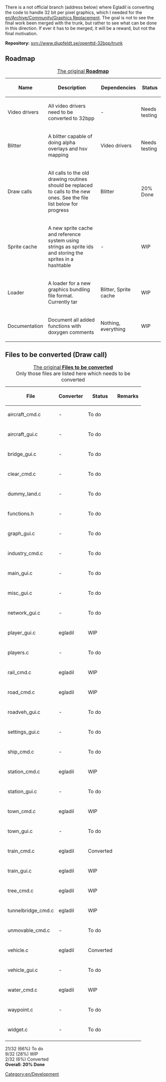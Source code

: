 There is a not official branch (address below) where Egladil is converting the code to handle 32 bit per pixel graphics, which I needed for the [[en/Archive/Community/Graphics Replacement]]. The goal is not to see the final work been merged with the trunk, but rather to see what can be done in this direction. If ever it has to be merged, it will be a reward, but not the final motivation.

'''Repository:''' [http://www.djupfeldt.se/trac/openttd-32bpp/browser/trunk svn://www.djupfeldt.se/openttd-32bpp/trunk]

==Roadmap==
{| border="1" width="100%"
|+ [http://www.djupfeldt.se/trac/openttd-32bpp/browser/trunk/docs/32bpp_roadmap.html?format=raw The original '''Roadmap''']
|-
! Name !! Description !! Dependencies !! Status

|-
| Video drivers|| All video drivers need to be converted to 32bpp || -
!class="checked2"| Needs testing

|-
| Blitter|| A blitter capable of doing alpha overlays and hsv mapping || Video drivers
!class="checked2"| Needs testing

|-
| Draw calls|| All calls to the old drawing routines should be replaced to calls to the new ones. See the file list below for progress || Blitter
!class="wip"| 20% Done

|-
| Sprite cache|| A new sprite cache and reference system using strings as sprite ids and storing the sprites in a hashtable || -
!class="wip"| WIP

|-
| Loader|| A loader for a new graphics bundling file format. Currently tar || Blitter, Sprite cache
!class="wip"| WIP

|-
| Documentation|| Document all added functions with doxygen comments || Nothing, everything
!class="wip"| WIP

|}

==Files to be converted (Draw call)==

{| border="1" width="100%"
|+ [http://www.djupfeldt.se/trac/openttd-32bpp/browser/trunk/docs/FilesList.html?format=raw The original '''Files to be converted''']<br>
Only those files are listed here which needs to be converted
|-
! File !! Converter !! Status !! Remarks

|-
|aircraft_cmd.c|| -
!class="unclaimed"| To do
|-
|-
|aircraft_gui.c|| -
!class="unclaimed"| To do
|-
|-
|bridge_gui.c|| -
!class="unclaimed"| To do
|-
|-
|clear_cmd.c|| -
!class="unclaimed"| To do
|-
|-
|dummy_land.c|| -
!class="unclaimed"| To do
|-
|-
|functions.h|| -
!class="unclaimed"| To do
|-
|-
|graph_gui.c|| -
!class="unclaimed"| To do
|-
|-
|industry_cmd.c|| -
!class="unclaimed"| To do
|-
|-
|main_gui.c|| -
!class="unclaimed"| To do
|-
|-
|misc_gui.c|| -
!class="unclaimed"| To do
|-
|-
|network_gui.c|| -
!class="unclaimed"| To do
|-
|-
|player_gui.c|| egladil
!class="wip"| WIP
|-
|-
|players.c|| -
!class="unclaimed"| To do
|-
|-
|rail_cmd.c|| egladil
!class="wip"| WIP
|-
|-
|road_cmd.c|| egladil
!class="wip"| WIP
|-
|-
|roadveh_gui.c|| -
!class="unclaimed"| To do
|-
|-
|settings_gui.c|| -
!class="unclaimed"| To do
|-
|-
|ship_cmd.c|| -
!class="unclaimed"| To do
|-
|-
|station_cmd.c|| egladil
!class="wip"| WIP
|-
|-
|station_gui.c|| -
!class="unclaimed"| To do
|-
|-
|town_cmd.c|| egladil
!class="wip"| WIP
|-
|-
|town_gui.c|| -
!class="unclaimed"| To do
|-
|-
|train_cmd.c|| egladil
!class="checked"| Converted
|-
|-
|train_gui.c|| egladil
!class="wip"| WIP
|-
|-
|tree_cmd.c|| egladil
!class="wip"| WIP
|-
|-
|tunnelbridge_cmd.c|| egladil
!class="wip"| WIP
|-
|-
|unmovable_cmd.c|| -
!class="unclaimed"| To do
|-
|-
|vehicle.c|| egladil
!class="checked"| Converted
|-
|-
|vehicle_gui.c|| -
!class="unclaimed"| To do
|-
|-
|water_cmd.c|| egladil
!class="wip"| WIP
|-
|-
|waypoint.c|| -
!class="unclaimed"| To do
|-
|-
|widget.c|| -
!class="unclaimed"| To do
|-

|}
21/32 (66%) To do<br>
9/32 (28%) WIP<br>
2/32 (6%) Converted<br>
<b>Overall: 20% Done</b><br>

[[Category:en/Development]]